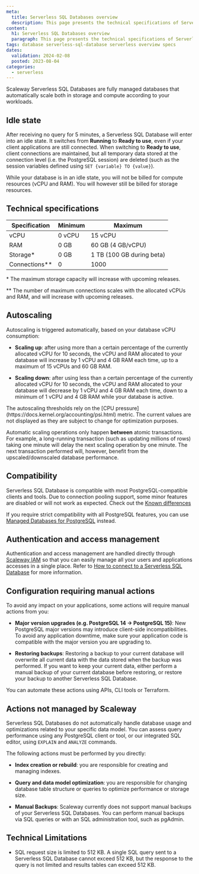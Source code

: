 ```yaml
---
meta:
  title: Serverless SQL Databases overview
  description: This page presents the technical specifications of Serverless SQL databases
content:
  h1: Serverless SQL Databases overview
  paragraph: This page presents the technical specifications of Serverless SQL databases 
tags: database serverless-sql-database serverless overview specs
dates:
  validation: 2024-02-08
  posted: 2023-08-04
categories:
  - serverless
---
```


Scaleway Serverless SQL Databases are fully managed databases that automatically scale both in storage and compute according to your workloads.

<Lightbox src="serverless-sql-databases-schema.webp" alt="" />

## Idle state
After receiving no query for 5 minutes, a Serverless SQL Database will enter into an idle state. It switches from **Running** to **Ready to use**, even if your client applications are still connected. When switching to **Ready to use**, client connections are maintained, but all temporary data stored at the connection level (i.e. the PostgreSQL session) are deleted (such as the session variables defined using `SET {variable} TO {value}`).

While your database is in an idle state, you will not be billed for compute resources (vCPU and RAM). You will however still be billed for storage resources.

## Technical specifications

| Specification   | Minimum | Maximum                   |
|-----------------|---------|---------------------------|
| vCPU            | 0 vCPU  | 15 vCPU                   |
| RAM             | 0 GB    | 60 GB (4 GB/vCPU)         |
| Storage\*       | 0 GB    | 1 TB (100 GB during beta) |
| Connections\*\* | 0       | 1000                      |

\* The maximum storage capacity will increase with upcoming releases.

\*\* The number of maximum connections scales with the allocated vCPUs and RAM, and will increase with upcoming releases. 

## Autoscaling

Autoscaling is triggered automatically, based on your database vCPU consumption:

  - **Scaling up**: after using more than a certain percentage of the currently allocated vCPU for 10 seconds, the vCPU and RAM allocated to your database will increase by 1 vCPU and 4 GB RAM each time, up to a maximum of 15 vCPUs and 60 GB RAM.

  - **Scaling down**: after using less than a certain percentage of the currently allocated vCPU for 10 seconds, the vCPU and RAM allocated to your database will decrease by 1 vCPU and 4 GB RAM each time, down to a minimum of 1 vCPU and 4 GB RAM while your database is active.
  
<Message type="note">
  The autoscaling thresholds rely on the [CPU pressure](https://docs.kernel.org/accounting/psi.html) metric. The current values are not displayed as they are subject to change for optimization purposes.
</Message>

Automatic scaling operations only happen **between** atomic transactions. For example, a long-running transaction (such as updating millions of rows) taking one minute will delay the next scaling operation by one minute. The next transaction performed will, however, benefit from the upscaled/downscaled database performance.

## Compatibility

Serverless SQL Database is compatible with most PostgreSQL-compatible clients and tools. Due to connection pooling support, some minor features are disabled or will not work as expected. Check out the [Known differences](/serverless/sql-databases/reference-content/known-differences/)

If you require strict compatibility with all PostgreSQL features, you can use [Managed Databases for PostgreSQL](/managed-databases/postgresql-and-mysql/quickstart/) instead.

## Authentication and access management

Authentication and access management are handled directly through [Scaleway IAM](/identity-and-access-management/iam/concepts/) so that you can easily manage all your users and applications accesses in a single place. Refer to [How to connect to a Serverless SQL Database](/serverless/sql-databases/how-to/connect-to-a-database/) for more information.

## Configuration requiring manual actions

To avoid any impact on your applications, some actions will require manual actions from you:

- **Major version upgrades (e.g. PostgreSQL 14 -> PostgreSQL 15)**: New PostgreSQL major versions may introduce client-side incompatibilities. To avoid any application downtime, make sure your application code is compatible with the major version you are upgrading to.

- **Restoring backups**: Restoring a backup to your current database will overwrite all current data with the data stored when the backup was performed. If you want to keep your current data, either perform a manual backup of your current database before restoring, or restore your backup to another Serverless SQL Database.

<Message type="note">
    You can automate these actions using APIs, CLI tools or Terraform.
</Message>

## Actions not managed by Scaleway

Serverless SQL Databases do not automatically handle database usage and optimizations related to your specific data model. You can assess query performance using any PostgreSQL client or tool, or our integrated SQL editor, using `EXPLAIN` and `ANALYZE` commands. 

The following actions must be performed by you directly:

- **Index creation or rebuild**: you are responsible for creating and managing indexes.

- **Query and data model optimization**: you are responsible for changing database table structure or queries to optimize performance or storage size.

- **Manual Backups**: Scaleway currently does not support manual backups of your Serverless SQL Databases. You can perform manual backups via SQL queries or with an SQL administration tool, such as pgAdmin.

## Technical Limitations

- SQL request size is limited to 512 KB. A single SQL query sent to a Serverless SQL Database cannot exceed 512 KB, but the response to the query is not limited and results tables can exceed 512 KB.
